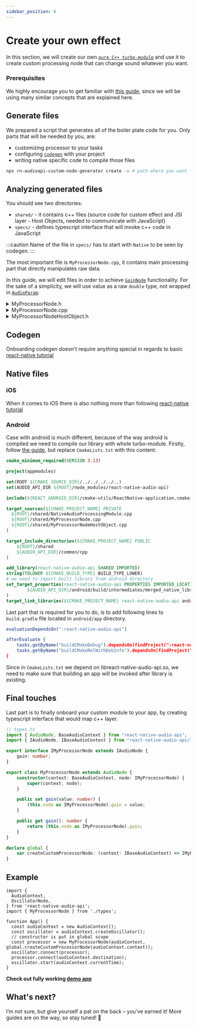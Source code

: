 ```yaml
---
sidebar_position: 6
---
```


# Create your own effect

In this section, we will create our own [`pure C++ turbo-module`](https://reactnative.dev/docs/the-new-architecture/pure-cxx-modules) and use it to create custom processing node that can change sound whatever you want.

### Prerequisites

We highly encourage you to get familiar with [this guide](https://reactnative.dev/docs/the-new-architecture/pure-cxx-modules), since we will be using many similar concepts that are explained here.

## Generate files

We prepared a script that generates all of the boiler plate code for you.
Only parts that will be needed by you, are:
- customizing processor to your tasks
- configuring [`codegen`](https://reactnative.dev/docs/the-new-architecture/what-is-codegen) with your project
- writing native specific code to compile those files

```bash
npx rn-audioapi-custom-node-generator create -o # path where you want files to be generated, usually same level as android/ and ios/
```

## Analyzing generated files

You should see two directories:
- `shared/` - it contains c++ files (source code for custom effect and JSI layer - Host Objects, needed to communicate with JavaScript)
- `specs/` - defines typescript interface that will invoke c++ code in JavaScript

:::caution
Name of the file in `specs/` has to start with `Native` to be seen by codegen.
:::

The most important file is `MyProcessorNode.cpp`, it contains main processing part that directly manipulates raw data.

In this guide, we will edit files in order to achieve [`GainNode`](/docs/effects/gain-node) functionality.
For the sake of a simplicity, we will use value as a raw `double` type, not wrapped in [`AudioParam`](/docs/core/audio-param).

<details>
<summary>MyProcessorNode.h</summary>

```cpp
#pragma once
#include <audioapi/core/AudioNode.h>

namespace audioapi {
    class AudioBus;

    class MyProcessorNode : public AudioNode {
    public:
      explicit MyProcessorNode(BaseAudioContext *context);

    protected:
      void processNode(const std::shared_ptr<AudioBus> &bus,
                    int framesToProcess) override;

    // highlight-start
    private:
      double gain; // value responsible for gain value
    // highlight-end
    };
} // namespace audioapi
```
</details>

<details>
<summary>MyProcessorNode.cpp</summary>

```cpp
#include "MyProcessorNode.h"
#include <audioapi/utils/AudioBus.h>
#include <audioapi/utils/AudioArray.h>

namespace audioapi {
    MyProcessorNode::MyProcessorNode(BaseAudioContext *context)
        //highlight-next-line
        : AudioNode(context), gain(0.5) {
        isInitialized_ = true;
    }

    void MyProcessorNode::processNode(const std::shared_ptr<AudioBus> &bus,
                                    int framesToProcess) {
      // highlight-start
      for (int channel = 0; channel < bus->getNumberOfChannels(); ++channel) {
        auto *audioArray = bus->getChannel(channel);
        for (size_t i = 0; i < framesToProcess; ++i) {
          // Apply gain to each sample in the audio array
          (*audioArray)[i] *= gain;
        }
      }
      // highlight-end
    }
} // namespace audioapi
```
</details>

<details>
<summary>MyProcessorNodeHostObject.h</summary>

```cpp
#pragma once

#include "MyProcessorNode.h"
#include <audioapi/HostObjects/AudioNodeHostObject.h>

#include <memory>
#include <vector>

namespace audioapi {
using namespace facebook;

class MyProcessorNodeHostObject : public AudioNodeHostObject {
public:
  explicit MyProcessorNodeHostObject(
      const std::shared_ptr<MyProcessorNode> &node)
      : AudioNodeHostObject(node) {
    // highlight-start
    addGetters(JSI_EXPORT_PROPERTY_GETTER(MyProcessorNodeHostObject, getter));
    addSetters(JSI_EXPORT_PROPERTY_SETTER(MyProcessorNodeHostObject, setter));
    // highlight-end
  }

  // highlight-start
  JSI_PROPERTY_GETTER(getter) {
     auto processorNode = std::static_pointer_cast<MyProcessorNode>(node_);
     return {processorNode->someGetter()};
  }
  // highlight-end

  // highlight-start
  JSI_PROPERTY_SETTER(setter) {
     auto processorNode = std::static_pointer_cast<MyProcessorNode>(node_);
     processorNode->someSetter(value.getNumber());
  }
  // highlight-end
};
} // namespace audioapi
```
</details>

## Codegen

Onboarding codegen doesn't require anything special in regards to basic [react-native tutorial](https://reactnative.dev/docs/the-new-architecture/pure-cxx-modules#2-configure-codegen)

## Native files

### iOS

When it comes to iOS there is also nothing more than following [react-native tutorial](https://reactnative.dev/docs/the-new-architecture/pure-cxx-modules#ios)

### Android

Case with android is much different, because of the way android is compiled we need to compile our library with whole turbo-module.
Firstly, follow [the guide](https://reactnative.dev/docs/the-new-architecture/pure-cxx-modules#android), but replace `CmakeLists.txt` with this content:

```cmake
cmake_minimum_required(VERSION 3.13)

project(appmodules)

set(ROOT ${CMAKE_SOURCE_DIR}/../../../../..)
set(AUDIO_API_DIR ${ROOT}/node_modules/react-native-audio-api)

include(${REACT_ANDROID_DIR}/cmake-utils/ReactNative-application.cmake)

target_sources(${CMAKE_PROJECT_NAME} PRIVATE
  ${ROOT}/shared/NativeAudioProcessingModule.cpp
  ${ROOT}/shared/MyProcessorNode.cpp
  ${ROOT}/shared/MyProcessorNodeHostObject.cpp
)

target_include_directories(${CMAKE_PROJECT_NAME} PUBLIC
    ${ROOT}/shared
    ${AUDIO_API_DIR}/common/cpp
)

add_library(react-native-audio-api SHARED IMPORTED)
string(TOLOWER ${CMAKE_BUILD_TYPE} BUILD_TYPE_LOWER)
# we need to import built library from android directory
set_target_properties(react-native-audio-api PROPERTIES IMPORTED_LOCATION
        ${AUDIO_API_DIR}/android/build/intermediates/merged_native_libs/${BUILD_TYPE_LOWER}/merge${CMAKE_BUILD_TYPE}NativeLibs/out/lib/${CMAKE_ANDROID_ARCH_ABI}/libreact-native-audio-api.so
)
target_link_libraries(${CMAKE_PROJECT_NAME} react-native-audio-api android log)
```

Last part that is required for you to do, is to add following lines to `build.gradle` file located in `android/app` directory.

```Cmake
evaluationDependsOn(":react-native-audio-api")

afterEvaluate {
    tasks.getByName("buildCMakeDebug").dependsOn(findProject(":react-native-audio-api").tasks.getByName("mergeDebugNativeLibs"))
    tasks.getByName("buildCMakeRelWithDebInfo").dependsOn(findProject(":react-native-audio-api").tasks.getByName("mergeReleaseNativeLibs"))
}
```

Since in `CmakeLists.txt` we depend on libreact-native-audio-api.so, we need to make sure that building an app will be invoked after library is existing.

## Final touches

Last part is to finally onboard your custom module to your app, by creating typescript interface that would map c++ layer.

```typescript
// types.ts
import { AudioNode, BaseAudioContext } from "react-native-audio-api";
import { IAudioNode, IBaseAudioContext } from "react-native-audio-api/lib/typescript/interfaces";

export interface IMyProcessorNode extends IAudioNode {
    gain: number;
}

export class MyProcessorNode extends AudioNode {
    constructor(context: BaseAudioContext, node: IMyProcessorNode) {
        super(context, node);
    }

    public set gain(value: number) {
        (this.node as IMyProcessorNode).gain = value;
    }

    public get gain(): number {
        return (this.node as IMyProcessorNode).gain;
    }
}

declare global {
    var createCustomProcessorNode: (context: IBaseAudioContext) => IMyProcessorNode;
}
```

## Example

```tsx
import {
  AudioContext,
  OscillatorNode,
} from 'react-native-audio-api';
import { MyProcessorNode } from './types';

function App() {
  const audioContext = new AudioContext();
  const oscillator = audioContext.createOscillator();
  // constructor is put in global scope
  const processor = new MyProcessorNode(audioContext, global.createCustomProcessorNode(audioContext.context));
  oscillator.connect(processor);
  processor.connect(audioContext.destination);
  oscillator.start(audioContext.currentTime);
}
```

**Check out fully working [demo app](https://github.com/software-mansion-labs/custom-processor-node-example)**

## What's next?

I’m not sure, but give yourself a pat on the back – you’ve earned it! More guides are on the way, so stay tuned! 🎼
